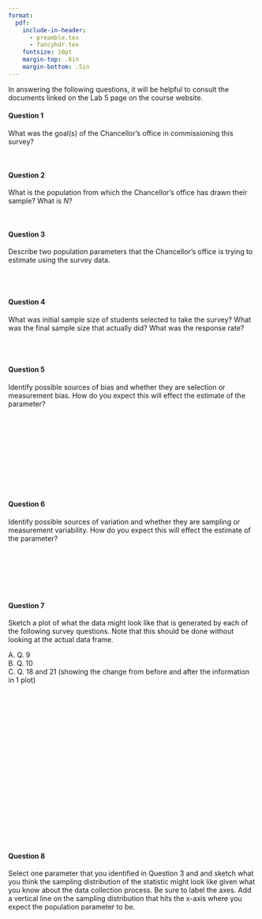 ```yaml
---
format:
  pdf:
    include-in-header:
      - preamble.tex
      - fancyhdr.tex
    fontsize: 10pt
    margin-top: .8in
    margin-bottom: .5in
---
```


\thispagestyle{empty}

\begin{center}
\textsc{Stat 20: Lab 5.1: People's Park} \\
\noindent\rule{12cm}{0.4pt}
\end{center}

In answering the following questions, it will be helpful to consult the documents linked on the Lab 5 page on the course website.

#### Question 1

What was the goal(s) of the Chancellor's office in commissioning this survey?

\

#### Question 2

What is the population from which the Chancellor's office has drawn their sample? What is $N$?

\

#### Question 3

Describe two population parameters that the Chancellor's office is trying to estimate using the survey data.

\
\

#### Question 4

What was initial sample size of students selected to take the survey? What was the final sample size that actually did? What was the response rate?

\
\

#### Question 5

Identify possible sources of bias and whether they are selection or measurement bias. How do you expect this will effect the estimate of the parameter?

\
\
\
\
\
\
\
\
\


#### Question 6

Identify possible sources of variation and whether they are sampling or measurement variability. How do you expect this will effect the estimate of the parameter?

\
\
\
\
\

<!-- #### Question 6 -->

<!-- Consider the type of data collected in question 8, which is measured using the Likert Scale. Review the Wikipedia article on the Likert Scale (particularly the Scoring and Analysis section) to determine: Where does this type of data fall in the Data Taxonomy?  -->

<!-- \ -->

<!-- #### Question 7 -->

<!-- Sketch a data frame of what the first 5 rows of the data frame might look like that contains the responses from the first 5 students. Include columns showing what the data might look like that comes out of questions 1, 7, and 8. Note that in the data set, the data values are all translated from words into numbers. Speculate as to how this translation is done. -->

<!-- \ -->
<!-- \ -->
<!-- \ -->
<!-- \ -->
<!-- \ -->
<!-- \ -->
<!-- \ -->
<!-- \ -->
<!-- \ -->
<!-- \ -->
<!-- \ -->
<!-- \ -->
<!-- \ -->
<!-- \ -->


#### Question 7

Sketch a plot of what the data might look like that is generated by each of the following survey questions. Note that this should be done without looking at the actual data frame.

A. Q. 9  
B. Q. 10  
C. Q. 18 and 21 (showing the change from before and after the information in 1 plot)

\
\
\
\
\
\
\
\
\
\
\
\
\
\
\
\
\
\

#### Question 8

Select one parameter that you identified in Question 3 and and sketch what you think the sampling distribution of the statistic might look like given what you know about the data collection process. Be sure to label the axes. Add a vertical line on the sampling distribution that hits the x-axis where you expect the population parameter to be.
